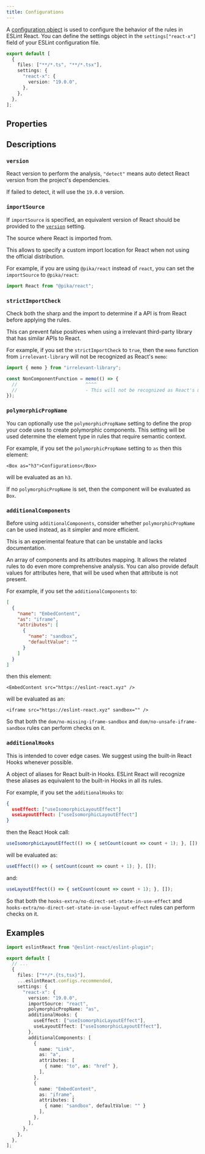 ```yaml
---
title: Configurations
---
```



A [configuration object](https://eslint.org/docs/latest/use/configure/configuration-files#configuration-objects) is used to configure the behavior of the rules in ESLint React. You can define the settings object in the `settings["react-x"]` field of your ESLint configuration file.

```ts title="eslint.config.js"
export default [
  {
    files: ["**/*.ts", "**/*.tsx"],
    settings: {
      "react-x": {
        version: "19.0.0",
      },
    },
  },
];
```

## Properties

<SettingsTypeTable />

## Descriptions

### `version`

React version to perform the analysis, `"detect"` means auto detect React version from the project's dependencies.

If failed to detect, it will use the `19.0.0` version.

### `importSource`

<Callout type="info">If `importSource` is specified, an equivalent version of React should be provided to the [`version`](#version) setting.</Callout>

The source where React is imported from.

This allows to specify a custom import location for React when not using the official distribution.

For example, if you are using `@pika/react` instead of `react`, you can set the `importSource` to `@pika/react`:

```ts
import React from "@pika/react";
```

### `strictImportCheck`

Check both the sharp and the import to determine if a API is from React before applying the rules.

This can prevent false positives when using a irrelevant third-party library that has similar APIs to React.

For example, if you set the `strictImportCheck` to `true`, then the `memo` function from `irrelevant-library` will not be recognized as React's `memo`:

```ts
import { memo } from "irrelevant-library";

const NonComponentFunction = memo(() => {
  //                         ^^^^
  //                         - This will not be recognized as React's memo
});
```

### `polymorphicPropName`

You can optionally use the `polymorphicPropName` setting to define the prop your code uses to create polymorphic components. This setting will be used determine the element type in rules that require semantic context.

For example, if you set the `polymorphicPropName` setting to `as` then this element:

```tsx
<Box as="h3">Configurations</Box>
```

will be evaluated as an `h3`.

If no `polymorphicPropName` is set, then the component will be evaluated as `Box`.

### `additionalComponents`

<Callout type="info">Before using `additionalComponents`, consider whether `polymorphicPropName` can be used instead, as it simpler and more efficient.</Callout>

<Callout type="warn">This is an experimental feature that can be unstable and lacks documentation.</Callout>

An array of components and its attributes mapping. It allows the related rules to do even more comprehensive analysis. You can also provide default values for attributes here, that will be used when that attribute is not present.

For example, if you set the `additionalComponents` to:

```json
[
  {
    "name": "EmbedContent",
    "as": "iframe",
    "attributes": [
      {
        "name": "sandbox",
        "defaultValue": ""
      }
    ]
  }
]
```

then this element:

```tsx
<EmbedContent src="https://eslint-react.xyz" />
```

will be evaluated as an:

```tsx
<iframe src="https://eslint-react.xyz" sandbox="" />
```

So that both the `dom/no-missing-iframe-sandbox` and `dom/no-unsafe-iframe-sandbox` rules can perform checks on it.

### `additionalHooks`

<Callout type="warn">This is intended to cover edge cases. We suggest using the built-in React Hooks whenever possible.</Callout>

A object of aliases for React built-in Hooks. ESLint React will recognize these aliases as equivalent to the built-in Hooks in all its rules.

For example, if you set the `additionalHooks` to:

```json
{
  useEffect: ["useIsomorphicLayoutEffect"]
  useLayoutEffect: ["useIsomorphicLayoutEffect"]
}
```

then the React Hook call:

```ts
useIsomorphicLayoutEffect(() => { setCount(count => count + 1); }, []);
```

will be evaluated as:

```ts
useEffect(() => { setCount(count => count + 1); }, []);
```

and:

```ts
useLayoutEffect(() => { setCount(count => count + 1); }, []);
```

So that both the `hooks-extra/no-direct-set-state-in-use-effect` and `hooks-extra/no-direct-set-state-in-use-layout-effect` rules can perform checks on it.

## Examples

```ts title="eslint.config.js"
import eslintReact from "@eslint-react/eslint-plugin";

export default [
  // ...
  {
    files: ["**/*.{ts,tsx}"],
    ...eslintReact.configs.recommended,
    settings: {
      "react-x": {
        version: "19.0.0",
        importSource: "react",
        polymorphicPropName: "as",
        additionalHooks: {
          useEffect: ["useIsomorphicLayoutEffect"],
          useLayoutEffect: ["useIsomorphicLayoutEffect"],
        },
        additionalComponents: [
          {
            name: "Link",
            as: "a",
            attributes: [
              { name: "to", as: "href" },
            ],
          },
          {
            name: "EmbedContent",
            as: "iframe",
            attributes: [
              { name: "sandbox", defaultValue: "" }
            ],
          },
        ],
      },
    },
  },
];
```
